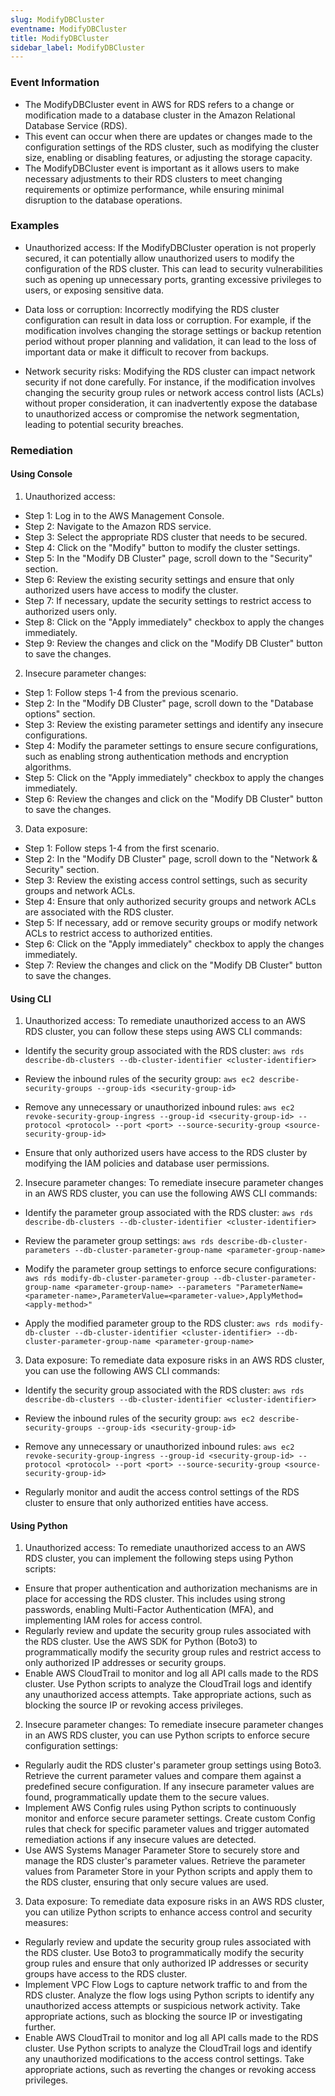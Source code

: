 ```yaml
--- 
slug: ModifyDBCluster
eventname: ModifyDBCluster
title: ModifyDBCluster
sidebar_label: ModifyDBCluster
---
```

                       
### Event Information

- The ModifyDBCluster event in AWS for RDS refers to a change or modification made to a database cluster in the Amazon Relational Database Service (RDS).
- This event can occur when there are updates or changes made to the configuration settings of the RDS cluster, such as modifying the cluster size, enabling or disabling features, or adjusting the storage capacity.
- The ModifyDBCluster event is important as it allows users to make necessary adjustments to their RDS clusters to meet changing requirements or optimize performance, while ensuring minimal disruption to the database operations.


### Examples

- Unauthorized access: If the ModifyDBCluster operation is not properly secured, it can potentially allow unauthorized users to modify the configuration of the RDS cluster. This can lead to security vulnerabilities such as opening up unnecessary ports, granting excessive privileges to users, or exposing sensitive data.

- Data loss or corruption: Incorrectly modifying the RDS cluster configuration can result in data loss or corruption. For example, if the modification involves changing the storage settings or backup retention period without proper planning and validation, it can lead to the loss of important data or make it difficult to recover from backups.

- Network security risks: Modifying the RDS cluster can impact network security if not done carefully. For instance, if the modification involves changing the security group rules or network access control lists (ACLs) without proper consideration, it can inadvertently expose the database to unauthorized access or compromise the network segmentation, leading to potential security breaches.

### Remediation

#### Using Console

1. Unauthorized access:
- Step 1: Log in to the AWS Management Console.
- Step 2: Navigate to the Amazon RDS service.
- Step 3: Select the appropriate RDS cluster that needs to be secured.
- Step 4: Click on the "Modify" button to modify the cluster settings.
- Step 5: In the "Modify DB Cluster" page, scroll down to the "Security" section.
- Step 6: Review the existing security settings and ensure that only authorized users have access to modify the cluster.
- Step 7: If necessary, update the security settings to restrict access to authorized users only.
- Step 8: Click on the "Apply immediately" checkbox to apply the changes immediately.
- Step 9: Review the changes and click on the "Modify DB Cluster" button to save the changes.

2. Insecure parameter changes:
- Step 1: Follow steps 1-4 from the previous scenario.
- Step 2: In the "Modify DB Cluster" page, scroll down to the "Database options" section.
- Step 3: Review the existing parameter settings and identify any insecure configurations.
- Step 4: Modify the parameter settings to ensure secure configurations, such as enabling strong authentication methods and encryption algorithms.
- Step 5: Click on the "Apply immediately" checkbox to apply the changes immediately.
- Step 6: Review the changes and click on the "Modify DB Cluster" button to save the changes.

3. Data exposure:
- Step 1: Follow steps 1-4 from the first scenario.
- Step 2: In the "Modify DB Cluster" page, scroll down to the "Network & Security" section.
- Step 3: Review the existing access control settings, such as security groups and network ACLs.
- Step 4: Ensure that only authorized security groups and network ACLs are associated with the RDS cluster.
- Step 5: If necessary, add or remove security groups or modify network ACLs to restrict access to authorized entities.
- Step 6: Click on the "Apply immediately" checkbox to apply the changes immediately.
- Step 7: Review the changes and click on the "Modify DB Cluster" button to save the changes.

#### Using CLI

1. Unauthorized access: To remediate unauthorized access to an AWS RDS cluster, you can follow these steps using AWS CLI commands:

- Identify the security group associated with the RDS cluster: `aws rds describe-db-clusters --db-cluster-identifier <cluster-identifier>`

- Review the inbound rules of the security group: `aws ec2 describe-security-groups --group-ids <security-group-id>`

- Remove any unnecessary or unauthorized inbound rules: `aws ec2 revoke-security-group-ingress --group-id <security-group-id> --protocol <protocol> --port <port> --source-security-group <source-security-group-id>`

- Ensure that only authorized users have access to the RDS cluster by modifying the IAM policies and database user permissions.

2. Insecure parameter changes: To remediate insecure parameter changes in an AWS RDS cluster, you can use the following AWS CLI commands:

- Identify the parameter group associated with the RDS cluster: `aws rds describe-db-clusters --db-cluster-identifier <cluster-identifier>`

- Review the parameter group settings: `aws rds describe-db-cluster-parameters --db-cluster-parameter-group-name <parameter-group-name>`

- Modify the parameter group settings to enforce secure configurations: `aws rds modify-db-cluster-parameter-group --db-cluster-parameter-group-name <parameter-group-name> --parameters "ParameterName=<parameter-name>,ParameterValue=<parameter-value>,ApplyMethod=<apply-method>"`

- Apply the modified parameter group to the RDS cluster: `aws rds modify-db-cluster --db-cluster-identifier <cluster-identifier> --db-cluster-parameter-group-name <parameter-group-name>`

3. Data exposure: To remediate data exposure risks in an AWS RDS cluster, you can use the following AWS CLI commands:

- Identify the security group associated with the RDS cluster: `aws rds describe-db-clusters --db-cluster-identifier <cluster-identifier>`

- Review the inbound rules of the security group: `aws ec2 describe-security-groups --group-ids <security-group-id>`

- Remove any unnecessary or unauthorized inbound rules: `aws ec2 revoke-security-group-ingress --group-id <security-group-id> --protocol <protocol> --port <port> --source-security-group <source-security-group-id>`

- Regularly monitor and audit the access control settings of the RDS cluster to ensure that only authorized entities have access.

#### Using Python

1. Unauthorized access: To remediate unauthorized access to an AWS RDS cluster, you can implement the following steps using Python scripts:

- Ensure that proper authentication and authorization mechanisms are in place for accessing the RDS cluster. This includes using strong passwords, enabling Multi-Factor Authentication (MFA), and implementing IAM roles for access control.
- Regularly review and update the security group rules associated with the RDS cluster. Use the AWS SDK for Python (Boto3) to programmatically modify the security group rules and restrict access to only authorized IP addresses or security groups.
- Enable AWS CloudTrail to monitor and log all API calls made to the RDS cluster. Use Python scripts to analyze the CloudTrail logs and identify any unauthorized access attempts. Take appropriate actions, such as blocking the source IP or revoking access privileges.

2. Insecure parameter changes: To remediate insecure parameter changes in an AWS RDS cluster, you can use Python scripts to enforce secure configuration settings:

- Regularly audit the RDS cluster's parameter group settings using Boto3. Retrieve the current parameter values and compare them against a predefined secure configuration. If any insecure parameter values are found, programmatically update them to the secure values.
- Implement AWS Config rules using Python scripts to continuously monitor and enforce secure parameter settings. Create custom Config rules that check for specific parameter values and trigger automated remediation actions if any insecure values are detected.
- Use AWS Systems Manager Parameter Store to securely store and manage the RDS cluster's parameter values. Retrieve the parameter values from Parameter Store in your Python scripts and apply them to the RDS cluster, ensuring that only secure values are used.

3. Data exposure: To remediate data exposure risks in an AWS RDS cluster, you can utilize Python scripts to enhance access control and security measures:

- Regularly review and update the security group rules associated with the RDS cluster. Use Boto3 to programmatically modify the security group rules and ensure that only authorized IP addresses or security groups have access to the RDS cluster.
- Implement VPC Flow Logs to capture network traffic to and from the RDS cluster. Analyze the flow logs using Python scripts to identify any unauthorized access attempts or suspicious network activity. Take appropriate actions, such as blocking the source IP or investigating further.
- Enable AWS CloudTrail to monitor and log all API calls made to the RDS cluster. Use Python scripts to analyze the CloudTrail logs and identify any unauthorized modifications to the access control settings. Take appropriate actions, such as reverting the changes or revoking access privileges.


 